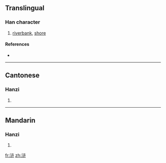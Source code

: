 {{also|滸}}
==Translingual==

===Han character===
{{Han char|rn=85|rad=水|as=06|sn=9|four=|canj=水戈女十 (EIVJ)}}

# [[riverbank]], [[shore]]

====References====
* {{Han ref|kx=0623.171|hdz=31616.090|uh=6D52|ud=27986}}

----

==Cantonese==

===Hanzi===
{{yue-hanzi|jyut=|y=wu2|tra=滸}}

# {{defn|Cantonese}}

----

==Mandarin==

===Hanzi===
{{cmn-hanzi|tra=滸|pin=[[cún]] ([[cun2]]), [[hǔ]] ([[hu3]]), [[xùn]] ([[xun4]])|wg=ts'un<sup>2</sup>, hu<sup>3</sup>, hsün<sup>4</sup>}}

# {{defn|Mandarin}}

[[fr:浒]]
[[zh:浒]]